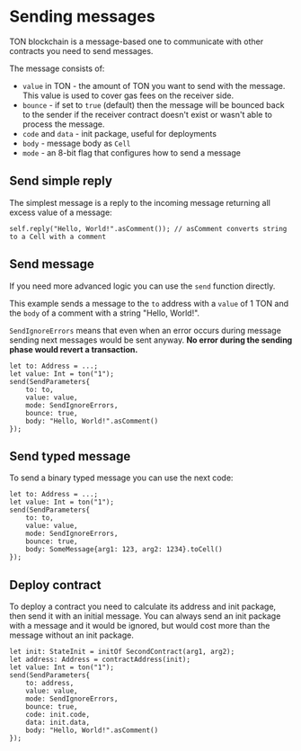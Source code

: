 # Sending messages

TON blockchain is a message-based one to communicate with other contracts you need to send messages. 

The message consists of:
* `value` in TON - the amount of TON you want to send with the message. This value is used to cover gas fees on the receiver side.
* `bounce` - if set to `true` (default) then the message will be bounced back to the sender if the receiver contract doesn't exist or wasn't able to process the message.
* `code` and `data` - init package, useful for deployments
* `body` - message body as `Cell`
* `mode` - an 8-bit flag that configures how to send a message

## Send simple reply

The simplest message is a reply to the incoming message returning all excess value of a message:

```tact
self.reply("Hello, World!".asComment()); // asComment converts string to a Cell with a comment
```

## Send message

If you need more advanced logic you can use the `send` function directly.

This example sends a message to the `to` address with a `value` of 1 TON and the `body` of a comment with a string "Hello, World!".

`SendIgnoreErrors` means that even when an error occurs during message sending next messages would be sent anyway. **No error during the sending phase would revert a transaction.**

```tact
let to: Address = ...;
let value: Int = ton("1");
send(SendParameters{
    to: to,
    value: value, 
    mode: SendIgnoreErrors, 
    bounce: true, 
    body: "Hello, World!".asComment()
});
```

## Send typed message

To send a binary typed message you can use the next code:

```tact
let to: Address = ...;
let value: Int = ton("1");
send(SendParameters{
    to: to,
    value: value, 
    mode: SendIgnoreErrors, 
    bounce: true, 
    body: SomeMessage{arg1: 123, arg2: 1234}.toCell()
});
```

## Deploy contract

To deploy a contract you need to calculate its address and init package, then send it with an initial message. You can always send an init package with a message and it would be ignored, but would cost more than the message without an init package.

```tact
let init: StateInit = initOf SecondContract(arg1, arg2);
let address: Address = contractAddress(init);
let value: Int = ton("1");
send(SendParameters{
    to: address,
    value: value, 
    mode: SendIgnoreErrors, 
    bounce: true, 
    code: init.code,
    data: init.data,
    body: "Hello, World!".asComment()
});
```
